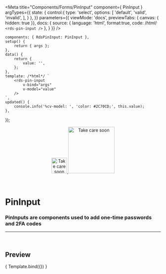 
<Meta
	title="Components/Forms/PinInput"
	component={ PinInput }
	argTypes={{
		state: {
			control:{
				type: 'select',
				options: [
					'default',
					'valid',
					'invalid',
				],
			}
		},
	}}
	parameters={{
		viewMode: 'docs',
		previewTabs: { canvas: { hidden: true }},
		docs: {
			source: {
				language: 'html',
				format:true,
				code: /*html*/ 
`<rds-pin-input />`
			},
		}
	}}
/>

	components: { RdsPinInput: PinInput },
	setup() {
		return { args };
	},
	data() {
		return {
			value: '',
		};
	},
	template: /*html*/ `
		<rds-pin-input
			v-bind="args"
			v-model="value"
		/>
	`,
	updated() {
		console.info('%cv-model: ', 'color: #2C70CD;', this.value);
	},
});

<div align="center" style={{display: 'flex'}}>
    <a href="https://rahulaher.netlify.app">
        <img src="https://rahulaher.netlify.app/img/logo/glyph-black-colored.svg" alt="Take care soon" width="50" />
        <img src="https://rahulaher.netlify.app/img/logo/word-black-colored.svg" alt="Take care soon" width="150" />
    </a>
</div>

<br />
<br />

# PinInput

### PinInputs are components used to add one-time passwords and 2FA codes
---
<br />

## Preview

<Canvas>
	<Story
		name="PinInput"
	>
		{ Template.bind({}) }
	</Story>
</Canvas>

<ArgsTable story="PinInput" />